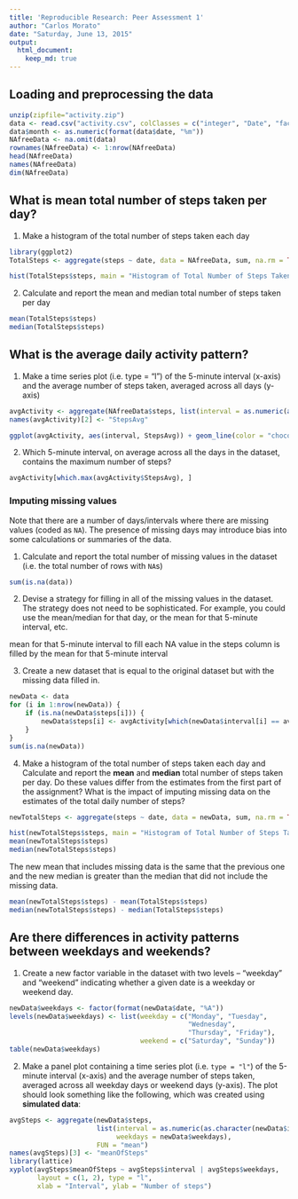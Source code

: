 ```yaml
---
title: 'Reproducible Research: Peer Assessment 1'
author: "Carlos Morato"
date: "Saturday, June 13, 2015"
output: 
  html_document:
    keep_md: true
---
```


Loading and preprocessing the data
---
```r
unzip(zipfile="activity.zip")
data <- read.csv("activity.csv", colClasses = c("integer", "Date", "factor"))
data$month <- as.numeric(format(data$date, "%m"))
NAfreeData <- na.omit(data)
rownames(NAfreeData) <- 1:nrow(NAfreeData)
head(NAfreeData)
names(NAfreeData)
dim(NAfreeData)
```
What is mean total number of steps taken per day?
---

1. Make a histogram of the total number of steps taken each day
```r

library(ggplot2)
TotalSteps <- aggregate(steps ~ date, data = NAfreeData, sum, na.rm = TRUE)

hist(TotalSteps$steps, main = "Histogram of Total Number of Steps Taken Each Day", xlab = "Days", col = "steelblue", border ="blue", labels =TRUE)

```

2. Calculate and report the mean and median total number of steps taken per day
```r
mean(TotalSteps$steps)
median(TotalSteps$steps)

```

What is the average daily activity pattern?
---

1. Make a time series plot (i.e. type = "l") of the 5-minute interval (x-axis) and the average number of steps taken, averaged across all days (y-axis)
```r
avgActivity <- aggregate(NAfreeData$steps, list(interval = as.numeric(as.character(NAfreeData$interval))), FUN = "mean")
names(avgActivity)[2] <- "StepsAvg"

ggplot(avgActivity, aes(interval, StepsAvg)) + geom_line(color = "chocolate1", size = 0.8) + labs(title = "Average number of steps taken", x = "5-minute intervals", y = "Average Number of Steps Taken")
```

2. Which 5-minute interval, on average across all the days in the dataset, contains the maximum number of steps?

```r
avgActivity[which.max(avgActivity$StepsAvg), ]


```

### Imputing missing values

Note that there are a number of days/intervals where there are missing
values (coded as `NA`). The presence of missing days may introduce
bias into some calculations or summaries of the data.

1. Calculate and report the total number of missing values in the dataset (i.e. the total number of rows with `NA`s)

```r
sum(is.na(data))
```

2. Devise a strategy for filling in all of the missing values in the dataset. The strategy does not need to be sophisticated. For example, you could use the mean/median for that day, or the mean for that 5-minute interval, etc.

mean for that 5-minute interval to fill 
each NA value in the steps column is filled by the mean for that 5-minute interval

3. Create a new dataset that is equal to the original dataset but with the missing data filled in.

```r
newData <- data 
for (i in 1:nrow(newData)) {
    if (is.na(newData$steps[i])) {
        newData$steps[i] <- avgActivity[which(newData$interval[i] == avgActivity$interval), ]$StepsAvg
    }
}
sum(is.na(newData))
```

4. Make a histogram of the total number of steps taken each day and Calculate and report the **mean** and **median** total number of steps taken per day. Do these values differ from the estimates from the first part of the assignment? What is the impact of imputing missing data on the estimates of the total daily number of steps?

```r
newTotalSteps <- aggregate(steps ~ date, data = newData, sum, na.rm = TRUE)

hist(newTotalSteps$steps, main = "Histogram of Total Number of Steps Taken Each Day (no missing data)", xlab = "Days", col = "steelblue", border ="blue", labels =TRUE)
mean(newTotalSteps$steps)
median(newTotalSteps$steps)
```

The new mean that includes missing data is the same that the previous one and the new median is greater than the median that did not include the missing data.

```r

mean(newTotalSteps$steps) - mean(TotalSteps$steps)
median(newTotalSteps$steps) - median(TotalSteps$steps)
```

Are there differences in activity patterns between weekdays and weekends?
---

1. Create a new factor variable in the dataset with two levels -- "weekday" and "weekend" indicating whether a given date is a weekday or weekend day.

```r
newData$weekdays <- factor(format(newData$date, "%A"))
levels(newData$weekdays) <- list(weekday = c("Monday", "Tuesday",
                                             "Wednesday", 
                                             "Thursday", "Friday"),
                                 weekend = c("Saturday", "Sunday"))
table(newData$weekdays)
```


2. Make a panel plot containing a time series plot (i.e. `type = "l"`) of the 5-minute interval (x-axis) and the average number of steps taken, averaged across all weekday days or weekend days (y-axis). The plot should look something like the following, which was created using **simulated data**:

```r
avgSteps <- aggregate(newData$steps, 
                      list(interval = as.numeric(as.character(newData$interval)), 
                           weekdays = newData$weekdays),
                      FUN = "mean")
names(avgSteps)[3] <- "meanOfSteps"
library(lattice)
xyplot(avgSteps$meanOfSteps ~ avgSteps$interval | avgSteps$weekdays, 
       layout = c(1, 2), type = "l", 
       xlab = "Interval", ylab = "Number of steps")
       
```
